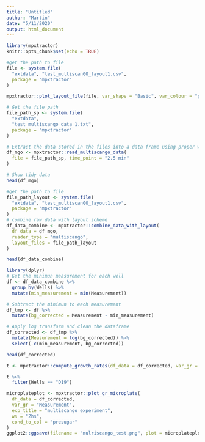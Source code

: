 ```yaml
---
title: "Untitled"
author: "Martin"
date: "5/11/2020"
output: html_document
---
```


```r
library(mpxtractor)
knitr::opts_chunk$set(echo = TRUE)
```



```r
#get the path to file
file <- system.file(
  "extdata", "test_multiscanGO_layout1.csv",
  package = "mpxtractor"
)

mpxtractor::plot_layout_file(file, var_shape = "Basic", var_colour = "presugar", plate_title = "Multiscango")
```

```r
# Get the file path 
file_path_sp <- system.file(
  "extdata",
  "test_multiscango_data_1.txt",
  package = "mpxtractor"
)

# Extract the data stored in the files into a data frame using proper wrangling function
df_mgo <- mpxtractor::read_multiscango_data(
  file = file_path_sp, time_point = "2.5 min"
)

# Show tidy data 
head(df_mgo) 

```

```r
#get the path to file
file_path_layout <- system.file(
  "extdata", "test_multiscanGO_layout1.csv",
  package = "mpxtractor"
)
# combine raw data with layout scheme
df_data_combine <- mpxtractor::combine_data_with_layout(
  df_data = df_mgo, 
  reader_type = "multiscango", 
  layout_files = file_path_layout
)

head(df_data_combine)

```
```r
library(dplyr)
# Get the minimun measurement for each well
df <- df_data_combine %>%
  group_by(Wells) %>%
  mutate(min_measurement = min(Measurement))

# Subtract the minimun to each measurement
df_tmp <- df %>%
  mutate(bg_corrected = Measurement - min_measurement)

# Apply log transform and clean the dataframe
df_corrected <- df_tmp %>%
  mutate(Measurement = log(bg_corrected)) %>%
  select(-c(min_measurement, bg_corrected))

head(df_corrected)  
```

```r
t <- mpxtractor::compute_growth_rates(df_data = df_corrected, var_gr = "Measurement",ws = "2hs")

t %>%
  filter(Wells == "D19")
```



```r
microplateplot <- mpxtractor::plot_gr_microplate(
  df_data = df_corrected,
  var_gr = "Measurement",
  exp_title = "multiscango experiment",
  ws = "2hs", 
  cond_to_col = "presugar"
)
ggplot2::ggsave(filename = "mulriscango_test.png", plot = microplateplot, width = 70, height = 50, units = "cm")
``` 
